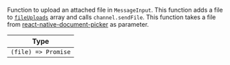 Function to upload an attached file in `MessageInput`. This function adds a file to [`fileUploads`](../../../state-and-offline-support/contexts/message-input-context#fileuploads) array and calls `channel.sendFile`.
This function takes a file from [react-native-document-picker](https://www.npmjs.com/package/react-native-document-picker) as parameter.

| Type                |
| ------------------- |
| `(file) => Promise` |
